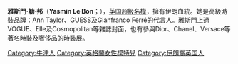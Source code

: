 {{expand|time=2010-12-25T07:43:07+00:00}}
{{BLP unsourced|time=2010-12-25T07:43:07+00:00}}
{{Infobox person
| 姓名     = 雅斯門·勒·邦
| 類型     = 模特兒
| 圖片     = Yasmin Le Bon.jpg
| 圖片尺寸 = 
| 圖片簡介 = 
| 原名     = Yasmin Parvaneh
| 綽號     = 
| 國籍     = 
| 民族     = 伊朗人
| 籍貫     = 
| 出生日期 = {{birth date and age|1964|10|29}}
| 出生地點 = {{UK}}[[英格兰|英格兰]][[牛津|牛津]]
| 逝世日期 = 
| 逝世地點 = 
| 職業     = 模特兒
| 語言     = 
| 三圍     = (US) 34-26-36.5 ; (EU) 86.5-66-93    
| 血型     = 
| 身高     = 5 "9 (1.75m)
| 體重     = 
| 教育程度 = 
| 宗教信仰 = 
| 配偶     = {{marriage|Simon Le Bon|1985}}
| 伴侶     = 
| 兒女     = Amber Rose<br/>Saffron Sahara<br/>Talullah Pine
| 父母     = 
| 活躍年代 = 1981年至今
| 唱片公司 = 
| 電視節目 = 
| 舞臺劇   = 
| 書籍     = 
}}

'''雅斯門·勒·邦'''（'''Yasmin Le Bon'''；{{bd|1964年|10月29日|catIdx=Le Bon}}），[[英国|英国]][[超級名模|超級名模]]，擁有伊朗血統。她是高級時裝品牌：Ann Taylor、GUESS及Gianfranco Ferré的代言人。雅斯門上過VOGUE、Elle及Cosmopolitan等雜誌封面，也有參與Dior、Chanel、Versace等著名時裝及奢侈品的時裝展。

{{DEFAULTSORT:Le Bon, Yasmin}}
[[Category:牛津人|Category:牛津人]]
[[Category:英格蘭女性模特兒|Category:英格蘭女性模特兒]]
[[Category:伊朗裔英国人|Category:伊朗裔英国人]]